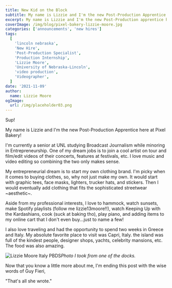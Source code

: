 ```yaml
---
title: New Kid on the Block
subtitle: My name is Lizzie and I'm the new Post-Production Apprentice here at Pixel Bakery!
excerpt: My name is Lizzie and I'm the new Post-Production apprentice here at Pixel Bakery!
coverImage: /img/blog/pixel-bakery-lizzie-moore.jpg
categories: ['announcements', 'new hires']
tags:
  [
    'lincoln nebraska',
    'New Hire',
    'Post-Production Specialist',
    'Production Internship',
    'Lizzie Moore',
    'University of Nebraska-Lincoln',
    'video production',
    'Videographer',
  ]
date: '2021-11-09'
author:
  name: Lizzie Moore
ogImage:
  url: /img/placeholder03.png
---
```


Sup!

My name is Lizzie and I'm the new Post-Production Apprentice here at Pixel Bakery!

I'm currently a senior at UNL studying Broadcast Journalism while minoring in Entrepreneurship. One of my dream jobs is to join a cool artist on tour and film/edit videos of their concerts, features at festivals, etc. I love music and video editing so combining the two only makes sense.

My entrepreneurial dream is to start my own clothing brand. I'm picky when it comes to buying clothes, so, why not just make my own. It would start with graphic tees, face masks, lighters, trucker hats, and stickers. Then I would eventually add clothing that fits the sophisticated streetwear ~aesthetic~.

Aside from my professional interests, I love to hammock, watch sunsets, make Spotify playlists (follow me lizzie13moore!!), watch Keeping Up with the Kardashians, cook (suck at baking tho), play piano, and adding items to my online cart that I don't even buy...just to name a few!

I also love traveling and had the opportunity to spend two weeks in Greece and Italy. My absolute favorite place to visit was Capri, Italy. the island was full of the kindest people, designer shops, yachts, celebrity mansions, etc. The food was also amazing.

![Lizzie Moore Italy PBDS](https://cdn.pixelbakery.com/img/blog/pixel-bakery-lizzie-more-italy.jpg)_Photo I took from one of the docks._

Now that you know a little more about me, I'm ending this post with the wise words of Guy Fieri,

"That's all she wrote."
